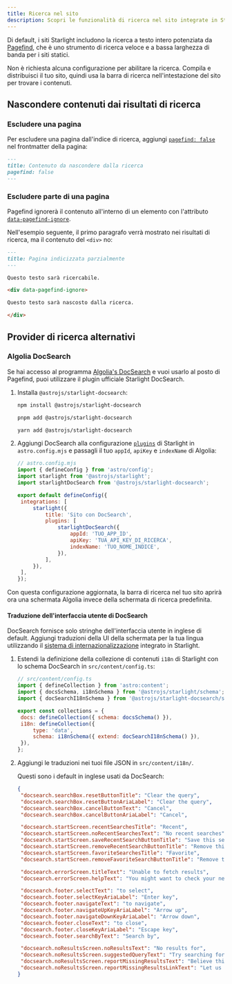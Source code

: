 ```yaml
---
title: Ricerca nel sito
description: Scopri le funzionalità di ricerca nel sito integrate in Starlight e come personalizzarle.
---
```



Di default, i siti Starlight includono la ricerca a testo intero potenziata da [Pagefind](https://pagefind.app/), che è uno strumento di ricerca veloce e a bassa larghezza di banda per i siti statici.

Non è richiesta alcuna configurazione per abilitare la ricerca. Compila e distribuisci il tuo sito, quindi usa la barra di ricerca nell'intestazione del sito per trovare i contenuti.

## Nascondere contenuti dai risultati di ricerca

### Escludere una pagina

Per escludere una pagina dall'indice di ricerca, aggiungi [`pagefind: false`](/it/reference/frontmatter/#pagefind) nel frontmatter della pagina:

```md title="src/content/docs/not-indexed.md" ins={3}
---
title: Contenuto da nascondere dalla ricerca
pagefind: false
---
```

### Escludere parte di una pagina

Pagefind ignorerà il contenuto all'interno di un elemento con l'attributo [`data-pagefind-ignore`](https://pagefind.app/docs/indexing/#removing-individual-elements-from-the-index).

Nell'esempio seguente, il primo paragrafo verrà mostrato nei risultati di ricerca, ma il contenuto del `<div>` no:

```md title="src/content/docs/partially-indexed.md" ins="data-pagefind-ignore"
---
title: Pagina indicizzata parzialmente
---

Questo testo sarà ricercabile.

<div data-pagefind-ignore>

Questo testo sarà nascosto dalla ricerca.

</div>
```

## Provider di ricerca alternativi

### Algolia DocSearch

Se hai accesso al programma [Algolia's DocSearch](https://docsearch.algolia.com/) e vuoi usarlo al posto di Pagefind, puoi utilizzare il plugin ufficiale Starlight DocSearch.

1. Installa `@astrojs/starlight-docsearch`:

   <Tabs>

   <TabItem label="npm">

   ```sh
   npm install @astrojs/starlight-docsearch
   ```

   </TabItem>

   <TabItem label="pnpm">

   ```sh
   pnpm add @astrojs/starlight-docsearch
   ```

   </TabItem>

   <TabItem label="Yarn">

   ```sh
   yarn add @astrojs/starlight-docsearch
   ```

   </TabItem>

   </Tabs>

2. Aggiungi DocSearch alla configurazione [`plugins`](/it/reference/configuration/#plugins) di Starlight in `astro.config.mjs` e passagli il tuo `appId`, `apiKey` e `indexName` di Algolia:

   ```js ins={4,10-16}
   // astro.config.mjs
   import { defineConfig } from 'astro/config';
   import starlight from '@astrojs/starlight';
   import starlightDocSearch from '@astrojs/starlight-docsearch';

   export default defineConfig({
   	integrations: [
   		starlight({
   			title: 'Sito con DocSearch',
   			plugins: [
   				starlightDocSearch({
   					appId: 'TUO_APP_ID',
   					apiKey: 'TUA_API_KEY_DI_RICERCA',
   					indexName: 'TUO_NOME_INDICE',
   				}),
   			],
   		}),
   	],
   });
   ```

Con questa configurazione aggiornata, la barra di ricerca nel tuo sito aprirà ora una schermata Algolia invece della schermata di ricerca predefinita.

#### Traduzione dell'interfaccia utente di DocSearch

DocSearch fornisce solo stringhe dell'interfaccia utente in inglese di default.
Aggiungi traduzioni della UI della schermata per la tua lingua utilizzando il [sistema di internazionalizzazione](/it/guides/i18n/#tradurre-linterfaccia-starlight) integrato in Starlight.

1. Estendi la definizione della collezione di contenuti `i18n` di Starlight con lo schema DocSearch in `src/content/config.ts`:

   ```js ins={4} ins=/{ extend: .+ }/
   // src/content/config.ts
   import { defineCollection } from 'astro:content';
   import { docsSchema, i18nSchema } from '@astrojs/starlight/schema';
   import { docSearchI18nSchema } from '@astrojs/starlight-docsearch/schema';

   export const collections = {
   	docs: defineCollection({ schema: docsSchema() }),
   	i18n: defineCollection({
   		type: 'data',
   		schema: i18nSchema({ extend: docSearchI18nSchema() }),
   	}),
   };
   ```

2. Aggiungi le traduzioni nei tuoi file JSON in `src/content/i18n/`.

   Questi sono i default in inglese usati da DocSearch:

   ```json title="src/content/i18n/en.json"
   {
   	"docsearch.searchBox.resetButtonTitle": "Clear the query",
   	"docsearch.searchBox.resetButtonAriaLabel": "Clear the query",
   	"docsearch.searchBox.cancelButtonText": "Cancel",
   	"docsearch.searchBox.cancelButtonAriaLabel": "Cancel",

   	"docsearch.startScreen.recentSearchesTitle": "Recent",
   	"docsearch.startScreen.noRecentSearchesText": "No recent searches",
   	"docsearch.startScreen.saveRecentSearchButtonTitle": "Save this search",
   	"docsearch.startScreen.removeRecentSearchButtonTitle": "Remove this search from history",
   	"docsearch.startScreen.favoriteSearchesTitle": "Favorite",
   	"docsearch.startScreen.removeFavoriteSearchButtonTitle": "Remove this search from favorites",

   	"docsearch.errorScreen.titleText": "Unable to fetch results",
   	"docsearch.errorScreen.helpText": "You might want to check your network connection.",

   	"docsearch.footer.selectText": "to select",
   	"docsearch.footer.selectKeyAriaLabel": "Enter key",
   	"docsearch.footer.navigateText": "to navigate",
   	"docsearch.footer.navigateUpKeyAriaLabel": "Arrow up",
   	"docsearch.footer.navigateDownKeyAriaLabel": "Arrow down",
   	"docsearch.footer.closeText": "to close",
   	"docsearch.footer.closeKeyAriaLabel": "Escape key",
   	"docsearch.footer.searchByText": "Search by",

   	"docsearch.noResultsScreen.noResultsText": "No results for",
   	"docsearch.noResultsScreen.suggestedQueryText": "Try searching for",
   	"docsearch.noResultsScreen.reportMissingResultsText": "Believe this query should return results?",
   	"docsearch.noResultsScreen.reportMissingResultsLinkText": "Let us know."
   }
   ```
